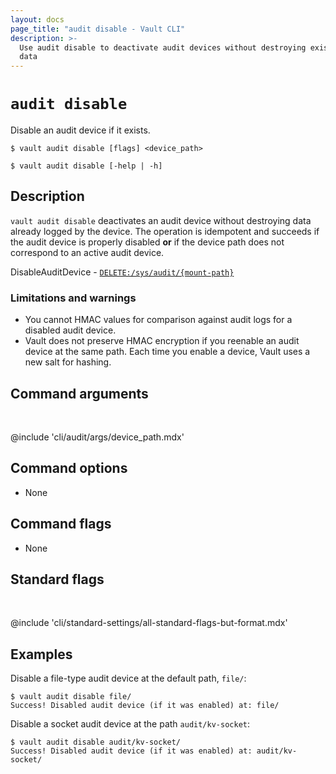 ```yaml
---
layout: docs
page_title: "audit disable - Vault CLI"
description: >-
  Use audit disable to deactivate audit devices without destroying existing log
  data
---
```


# `audit disable`

Disable an audit device if it exists.

<CodeBlockConfig hideClipboard>

```shell-session
$ vault audit disable [flags] <device_path>

$ vault audit disable [-help | -h]
```

</CodeBlockConfig>

## Description

`vault audit disable` deactivates an audit device without destroying data
already logged by the device. The operation is idempotent and succeeds if the
audit device is properly disabled **or** if the device path does not
correspond to an active audit device.

<Tip title="Related API endpoints">

  DisableAuditDevice - [`DELETE:/sys/audit/{mount-path}`](/vault/api-docs/system/audit#disable-audit-device)

</Tip>

### Limitations and warnings 

- You cannot HMAC values for comparison against audit logs for a disabled audit
  device.
- Vault does not preserve HMAC encryption if you reenable an audit device at the
  same path. Each time you enable a device, Vault uses a new salt for hashing.

## Command arguments

<br />

@include 'cli/audit/args/device_path.mdx'

## Command options

- None

## Command flags

- None

## Standard flags

<br />

@include 'cli/standard-settings/all-standard-flags-but-format.mdx'

## Examples

Disable a file-type audit device at the default path, `file/`:

```shell-session
$ vault audit disable file/
Success! Disabled audit device (if it was enabled) at: file/
```

Disable a socket audit device at the path `audit/kv-socket`:

```shell-session
$ vault audit disable audit/kv-socket/
Success! Disabled audit device (if it was enabled) at: audit/kv-socket/
```